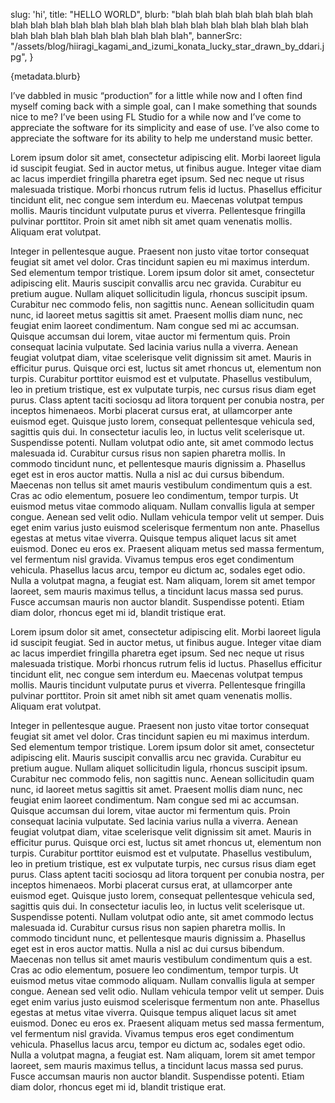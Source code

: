   slug: 'hi',
  title: "HELLO WORLD",
  blurb: "blah blah blah blah blah blah blah blah blah blah blah blah blah blah blah blah blah blah blah blah blah blah blah blah blah blah blah blah blah blah blah",
  bannerSrc: "/assets/blog/hiiragi_kagami_and_izumi_konata_lucky_star_drawn_by_ddari.jpg",
}

<Banner src={metadata.bannerSrc} />
<Blurb>{metadata.blurb}</Blurb>

I’ve dabbled in music “production” for a little while now and I often find myself coming back with a simple goal, can I make something that sounds nice to me? I’ve been using FL Studio for a while now and I’ve come to appreciate the software for its simplicity and ease of use. I’ve also come to appreciate the software for its ability to help me understand music better.

Lorem ipsum dolor sit amet, consectetur adipiscing elit. Morbi laoreet ligula id suscipit feugiat. Sed in auctor metus, ut finibus augue. Integer vitae diam ac lacus imperdiet fringilla pharetra eget ipsum. Sed nec neque ut risus malesuada tristique. Morbi rhoncus rutrum felis id luctus. Phasellus efficitur tincidunt elit, nec congue sem interdum eu. Maecenas volutpat tempus mollis. Mauris tincidunt vulputate purus et viverra. Pellentesque fringilla pulvinar porttitor. Proin sit amet nibh sit amet quam venenatis mollis. Aliquam erat volutpat.

Integer in pellentesque augue. Praesent non justo vitae tortor consequat feugiat sit amet vel dolor. Cras tincidunt sapien eu mi maximus interdum. Sed elementum tempor tristique. Lorem ipsum dolor sit amet, consectetur adipiscing elit. Mauris suscipit convallis arcu nec gravida. Curabitur eu pretium augue. Nullam aliquet sollicitudin ligula, rhoncus suscipit ipsum. Curabitur nec commodo felis, non sagittis nunc. Aenean sollicitudin quam nunc, id laoreet metus sagittis sit amet.
Praesent mollis diam nunc, nec feugiat enim laoreet condimentum. Nam congue sed mi ac accumsan. Quisque accumsan dui lorem, vitae auctor mi fermentum quis. Proin consequat lacinia vulputate. Sed lacinia varius nulla a viverra. Aenean feugiat volutpat diam, vitae scelerisque velit dignissim sit amet. Mauris in efficitur purus. Quisque orci est, luctus sit amet rhoncus ut, elementum non turpis. Curabitur porttitor euismod est et vulputate.
Phasellus vestibulum, leo in pretium tristique, est ex vulputate turpis, nec cursus risus diam eget purus. Class aptent taciti sociosqu ad litora torquent per conubia nostra, per inceptos himenaeos. Morbi placerat cursus erat, at ullamcorper ante euismod eget. Quisque justo lorem, consequat pellentesque vehicula sed, sagittis quis dui. In consectetur iaculis leo, in luctus velit scelerisque ut. Suspendisse potenti. Nullam volutpat odio ante, sit amet commodo lectus malesuada id. Curabitur cursus risus non sapien pharetra mollis. In commodo tincidunt nunc, et pellentesque mauris dignissim a. Phasellus eget est in eros auctor mattis. Nulla a nisl ac dui cursus bibendum. Maecenas non tellus sit amet mauris vestibulum condimentum quis a est. Cras ac odio elementum, posuere leo condimentum, tempor turpis.
Ut euismod metus vitae commodo aliquam. Nullam convallis ligula at semper congue. Aenean sed velit odio. Nullam vehicula tempor velit ut semper. Duis eget enim varius justo euismod scelerisque fermentum non ante. Phasellus egestas at metus vitae viverra. Quisque tempus aliquet lacus sit amet euismod. Donec eu eros ex. Praesent aliquam metus sed massa fermentum, vel fermentum nisl gravida. Vivamus tempus eros eget condimentum vehicula. Phasellus lacus arcu, tempor eu dictum ac, sodales eget odio. Nulla a volutpat magna, a feugiat est. Nam aliquam, lorem sit amet tempor laoreet, sem mauris maximus tellus, a tincidunt lacus massa sed purus. Fusce accumsan mauris non auctor blandit. Suspendisse potenti. Etiam diam dolor, rhoncus eget mi id, blandit tristique erat.

Lorem ipsum dolor sit amet, consectetur adipiscing elit. Morbi laoreet ligula id suscipit feugiat. Sed in auctor metus, ut finibus augue. Integer vitae diam ac lacus imperdiet fringilla pharetra eget ipsum. Sed nec neque ut risus malesuada tristique. Morbi rhoncus rutrum felis id luctus. Phasellus efficitur tincidunt elit, nec congue sem interdum eu. Maecenas volutpat tempus mollis. Mauris tincidunt vulputate purus et viverra. Pellentesque fringilla pulvinar porttitor. Proin sit amet nibh sit amet quam venenatis mollis. Aliquam erat volutpat.

Integer in pellentesque augue. Praesent non justo vitae tortor consequat feugiat sit amet vel dolor. Cras tincidunt sapien eu mi maximus interdum. Sed elementum tempor tristique. Lorem ipsum dolor sit amet, consectetur adipiscing elit. Mauris suscipit convallis arcu nec gravida. Curabitur eu pretium augue. Nullam aliquet sollicitudin ligula, rhoncus suscipit ipsum. Curabitur nec commodo felis, non sagittis nunc. Aenean sollicitudin quam nunc, id laoreet metus sagittis sit amet.
Praesent mollis diam nunc, nec feugiat enim laoreet condimentum. Nam congue sed mi ac accumsan. Quisque accumsan dui lorem, vitae auctor mi fermentum quis. Proin consequat lacinia vulputate. Sed lacinia varius nulla a viverra. Aenean feugiat volutpat diam, vitae scelerisque velit dignissim sit amet. Mauris in efficitur purus. Quisque orci est, luctus sit amet rhoncus ut, elementum non turpis. Curabitur porttitor euismod est et vulputate.
Phasellus vestibulum, leo in pretium tristique, est ex vulputate turpis, nec cursus risus diam eget purus. Class aptent taciti sociosqu ad litora torquent per conubia nostra, per inceptos himenaeos. Morbi placerat cursus erat, at ullamcorper ante euismod eget. Quisque justo lorem, consequat pellentesque vehicula sed, sagittis quis dui. In consectetur iaculis leo, in luctus velit scelerisque ut. Suspendisse potenti. Nullam volutpat odio ante, sit amet commodo lectus malesuada id. Curabitur cursus risus non sapien pharetra mollis. In commodo tincidunt nunc, et pellentesque mauris dignissim a. Phasellus eget est in eros auctor mattis. Nulla a nisl ac dui cursus bibendum. Maecenas non tellus sit amet mauris vestibulum condimentum quis a est. Cras ac odio elementum, posuere leo condimentum, tempor turpis.
Ut euismod metus vitae commodo aliquam. Nullam convallis ligula at semper congue. Aenean sed velit odio. Nullam vehicula tempor velit ut semper. Duis eget enim varius justo euismod scelerisque fermentum non ante. Phasellus egestas at metus vitae viverra. Quisque tempus aliquet lacus sit amet euismod. Donec eu eros ex. Praesent aliquam metus sed massa fermentum, vel fermentum nisl gravida. Vivamus tempus eros eget condimentum vehicula. Phasellus lacus arcu, tempor eu dictum ac, sodales eget odio. Nulla a volutpat magna, a feugiat est. Nam aliquam, lorem sit amet tempor laoreet, sem mauris maximus tellus, a tincidunt lacus massa sed purus. Fusce accumsan mauris non auctor blandit. Suspendisse potenti. Etiam diam dolor, rhoncus eget mi id, blandit tristique erat.